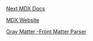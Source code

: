 [Next MDX Docs](https://nextjs.org/docs/advanced-features/using-mdx)

[MDX Website](https://mdxjs.com/)

[Gray Matter -Front Matter Parser](https://github.com/jonschlinkert/gray-matter)
